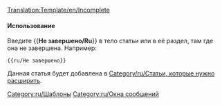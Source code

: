 <noinclude>[[Translation:Template/en/Incomplete]]{{en/-}}</noinclude>{{ambox
| type  = content
| image = UnderConstructionOrange.png
| text  = <strong>Не завершено</strong><br> Обратите внимание, что статья еще ​​не завершена, так как она находится в стадии разработки.
}}<includeonly>{{{1|[[Category:ru/Статьи, которые нужно расширить]]}}}</includeonly><noinclude>

====Использование====
Введите <nowiki>{{</nowiki>'''Не завершено/Ru'''<nowiki>}}</nowiki> в тело статьи или в её раздел, там где она не завершена.
Например:
<pre>{{ru/Не завершено}}</pre>
Данная статья будет добавлена в [[Category/ru/Статьи, которые нужно расширить]].

[[Category:ru/Шаблоны]][[Category:ru/Окна сообщений]]</noinclude>